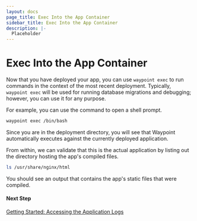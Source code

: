 ```yaml
---
layout: docs
page_title: Exec Into the App Container
sidebar_title: Exec Into the App Container
description: |-
  Placeholder
---
```


# Exec Into the App Container

Now that you have deployed your app, you can use `waypoint exec` to run commands in the context of the most recent deployment. Typically, `waypoint exec` will be used for running database migrations and debugging; however, you can use it for any purpose.

For example, you can use the command to open a shell prompt.

```bash
waypoint exec /bin/bash
```

Since you are in the deployment directory, you will see that Waypoint automatically executes against the currently deployed application.

From within, we can validate that this is the actual application by listing out the directory hosting the app's compiled files.

```bash
ls /usr/share/nginx/html
```

You should see an output that contains the app's static files that were compiled.

#### Next Step

[Getting Started: Accessing the Application Logs](/docs/getting-started/nomad-example-app/logging-app)
